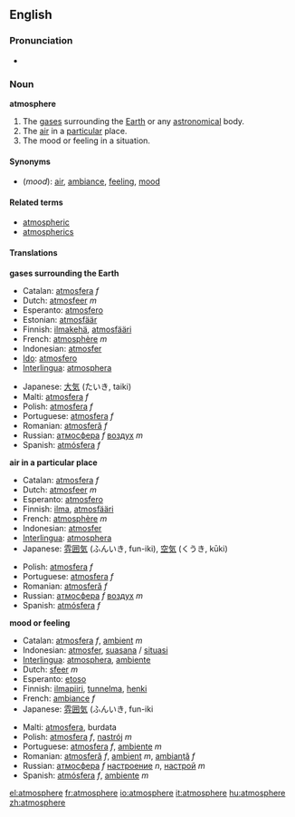 ==English==

===Pronunciation===
*{{IPA|/ˈætməsˌfɪɹ/ ([[w:General American|GA]]), /ˈɑtməsˌfɛə/ ([[w:Received Pronunciation|RP]])}}
===Noun===
'''atmosphere'''

# The [[gas]]es surrounding the [[Earth]] or any [[astronomical]] body. 
# The [[air]] in a [[particular]] place.
# The mood or feeling in a situation.

====Synonyms====
*(''mood''): [[air]], [[ambiance]], [[feeling]], [[mood]]

====Related terms====
*[[atmospheric]]
*[[atmospherics]]

====Translations====
'''gases surrounding the Earth'''
{{top}}
*Catalan: [[atmosfera]] ''f''
*Dutch: [[atmosfeer]] ''m''
*Esperanto: [[atmosfero]]
*Estonian: [[atmosfäär]]
*Finnish: [[ilmakehä]], [[atmosfääri]]
*French: [[atmosphère]] ''m''
*Indonesian: [[atmosfer]]
* [[Ido]]: [[atmosfero]]
*[[Interlingua]]: [[atmosphera]]
{{mid}}
*Japanese: [[大気]] (たいき, taiki) 
*Malti: [[atmosfera]] ''f''
*Polish: [[atmosfera]] ''f''
*Portuguese: [[atmosfera]] ''f''
*Romanian: [[atmosferă]] ''f''
*Russian: [[атмосфера]] ''f'' [[воздух]] ''m''
*Spanish: [[atmósfera]] ''f''
{{bottom}}

'''air in a particular place'''
{{top}}
*Catalan: [[atmosfera]] ''f''
*Dutch: [[atmosfeer]] ''m''
*Esperanto: [[atmosfero]]
*Finnish: [[ilma]], [[atmosfääri]]
*French: [[atmosphère]] ''m''
*Indonesian: [[atmosfer]]
*[[Interlingua]]: [[atmosphera]]
*Japanese: [[雰囲気]] (ふんいき, fun-iki), [[空気]] (くうき, kūki)
{{mid}}
*Polish: [[atmosfera]] ''f''
*Portuguese: [[atmosfera]] ''f''
*Romanian: [[atmosferă]] ''f''
*Russian: [[атмосфера]] ''f'' [[воздух]] ''m''
*Spanish: [[atmósfera]] ''f''
{{bottom}}

'''mood or feeling'''
{{top}}
*Catalan: [[atmosfera]] ''f'', [[ambient]] ''m''
*Indonesian: [[atmosfer]], [[suasana]] / [[situasi]]
*[[Interlingua]]: [[atmosphera]], [[ambiente]]
*Dutch: [[sfeer]] ''m''
*Esperanto: [[etoso]]
*Finnish: [[ilmapiiri]], [[tunnelma]], [[henki]]
*French: [[ambiance]] ''f''
*Japanese: [[雰囲気]] (ふんいき, fun-iki
{{mid}}
*Malti: [[atmosfera]], burdata
*Polish: [[atmosfera]] ''f'', [[nastrój]] ''m''
*Portuguese: [[atmosfera]] ''f'', [[ambiente]] ''m''
*Romanian: [[atmosferă]] ''f'', [[ambient]] ''m'', [[ambianţă]] ''f''
*Russian: [[атмосфера]] ''f'' [[настроение]] ''n'', [[настрой]] ''m''
*Spanish: [[atmósfera]] ''f'', [[ambiente]] ''m''
{{bottom}}

[[el:atmosphere]]
[[fr:atmosphere]]
[[io:atmosphere]]
[[it:atmosphere]]
[[hu:atmosphere]]
[[zh:atmosphere]]